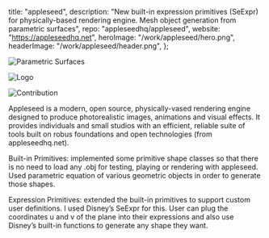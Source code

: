   title: "appleseed",
  description:
    "New built-in expression primitives (SeExpr) for physically-based rendering engine. Mesh object generation from parametric surfaces",
  repo: "appleseedhq/appleseed",
  website: "<https://appleseedhq.net>",
  heroImage: "/work/appleseed/hero.png",
  headerImage: "/work/appleseed/header.png",
};

![Parametric Surfaces](/work/appleseed/parametric-surfaces.png)

![Logo](/work/appleseed/logo.png)

![Contribution](/work/appleseed/contribution.png)

Appleseed is a modern, open source, physically-vased rendering engine designed
to produce photorealistic images, animations and visual effects. It provides
individuals and small studios with an efficient, reliable suite of tools built
on robus foundations and open technologies (from appleseedhq.net).

Built-in Primitives: implemented some primitive shape classes so that there is
no need to load any .obj for testing, playing or rendering with appleseed. Used
parametric equation of various geometric objects in order to generate those
shapes.

Expression Primitives: extended the built-in primitives to support custom user
definitions. I used Disney’s SeExpr for this. User can plug the coordinates u
and v of the plane into their expressions and also use Disney’s built-in
functions to generate any shape they want.
